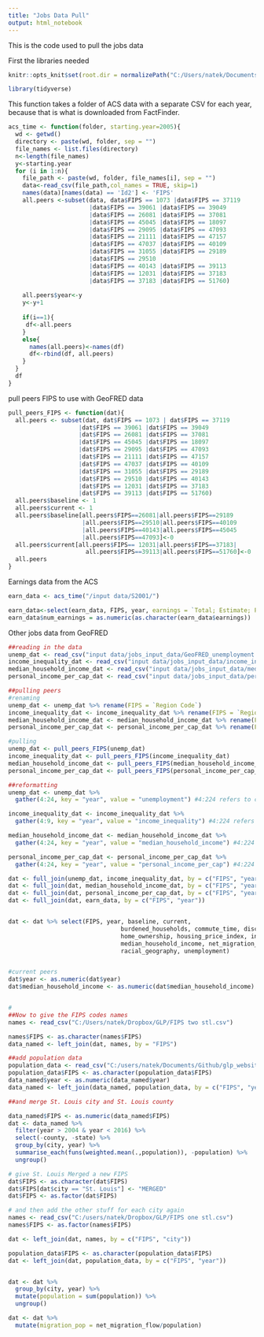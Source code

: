 ```yaml
---
title: "Jobs Data Pull"
output: html_notebook
---
```


This is the code used to pull the jobs data


First the libraries needed
```r
knitr::opts_knit$set(root.dir = normalizePath("C:/Users/natek/Documents/GitHub/glp_website")) 
```


```r
library(tidyverse)
```


This function takes a folder of ACS data with a separate CSV for each year, because that is what is downloaded from FactFinder. 
```r
acs_time <- function(folder, starting.year=2005){
  wd <- getwd()
  directory <- paste(wd, folder, sep = "")
  file_names <- list.files(directory)
  n<-length(file_names)
  y<-starting.year
  for (i in 1:n){
    file_path <- paste(wd, folder, file_names[i], sep = "")
    data<-read_csv(file_path,col_names = TRUE, skip=1)
    names(data)[names(data) == 'Id2'] <- 'FIPS'
    all.peers <-subset(data, data$FIPS == 1073 |data$FIPS == 37119
                       |data$FIPS == 39061 |data$FIPS == 39049
                       |data$FIPS == 26081 |data$FIPS == 37081
                       |data$FIPS == 45045 |data$FIPS == 18097
                       |data$FIPS == 29095 |data$FIPS == 47093
                       |data$FIPS == 21111 |data$FIPS == 47157
                       |data$FIPS == 47037 |data$FIPS == 40109
                       |data$FIPS == 31055 |data$FIPS == 29189
                       |data$FIPS == 29510
                       |data$FIPS == 40143 |data$FIPS == 39113
                       |data$FIPS == 12031 |data$FIPS == 37183
                       |data$FIPS == 37183 |data$FIPS == 51760)
    
    all.peers$year<-y
    y<-y+1
    
    if(i==1){
     df<-all.peers 
    }
    else{
      names(all.peers)<-names(df)
      df<-rbind(df, all.peers)
    }
  }
  df
}
```

pull peers FIPS to use with GeoFRED data
```r
pull_peers_FIPS <- function(dat){
  all.peers <- subset(dat, dat$FIPS == 1073 | dat$FIPS == 37119
                    |dat$FIPS == 39061 |dat$FIPS == 39049
                    |dat$FIPS == 26081 |dat$FIPS == 37081
                    |dat$FIPS == 45045 |dat$FIPS == 18097
                    |dat$FIPS == 29095 |dat$FIPS == 47093
                    |dat$FIPS == 21111 |dat$FIPS == 47157
                    |dat$FIPS == 47037 |dat$FIPS == 40109
                    |dat$FIPS == 31055 |dat$FIPS == 29189
                    |dat$FIPS == 29510 |dat$FIPS == 40143
                    |dat$FIPS == 12031 |dat$FIPS == 37183
                    |dat$FIPS == 39113 |dat$FIPS == 51760)
  all.peers$baseline <- 1
  all.peers$current <- 1
  all.peers$baseline[all.peers$FIPS==26081|all.peers$FIPS==29189
                     |all.peers$FIPS==29510|all.peers$FIPS==40109
                     |all.peers$FIPS==40143|all.peers$FIPS==45045
                     |all.peers$FIPS==47093]<-0
  all.peers$current[all.peers$FIPS== 12031|all.peers$FIPS==37183|
                      all.peers$FIPS==39113|all.peers$FIPS==51760]<-0
  all.peers
}
```


Earnings data from the ACS 
```r
earn_data <- acs_time("/input data/S2001/")

earn_data<-select(earn_data, FIPS, year, earnings = `Total; Estimate; Population 16 years and over with earnings - Median earnings (dollars)`)
earn_data$num_earnings = as.numeric(as.character(earn_data$earnings))
```

Other jobs data from GeoFRED
```r
##reading in the data
unemp_dat <- read_csv("input data/jobs_input_data/GeoFRED_unemployment.csv", skip = 1)
income_inequality_dat <- read_csv("input data/jobs_input_data/income_inequality.csv", skip = 1)
median_household_income_dat <- read_csv("input data/jobs_input_data/median_household_income.csv", skip = 1)
personal_income_per_cap_dat <- read_csv("input data/jobs_input_data/per capita personal income.csv", skip = 1)

##pulling peers
#renaming
unemp_dat <- unemp_dat %>% rename(FIPS = `Region Code`)
income_inequality_dat <- income_inequality_dat %>% rename(FIPS = `Region Code`)
median_household_income_dat <- median_household_income_dat %>% rename(FIPS = `Region Code`)
personal_income_per_cap_dat <- personal_income_per_cap_dat %>% rename(FIPS = `Region Code`)

#pulling
unemp_dat <- pull_peers_FIPS(unemp_dat)
income_inequality_dat <- pull_peers_FIPS(income_inequality_dat)
median_household_income_dat <- pull_peers_FIPS(median_household_income_dat)
personal_income_per_cap_dat <- pull_peers_FIPS(personal_income_per_cap_dat)

##reformatting
unemp_dat <- unemp_dat %>%
  gather(4:24, key = "year", value = "unemployment") #4:224 refers to column indexes for all the years

income_inequality_dat <- income_inequality_dat %>%
  gather(4:9, key = "year", value = "income_inequality") #4:224 refers to column indexes for all the years

median_household_income_dat <- median_household_income_dat %>%
  gather(4:24, key = "year", value = "median_household_income") #4:224 refers to column indexes for all the years

personal_income_per_cap_dat <- personal_income_per_cap_dat %>%
  gather(4:24, key = "year", value = "personal_income_per_cap") #4:224 refers to column indexes for all the years

dat <- full_join(unemp_dat, income_inequality_dat, by = c("FIPS", "year"))
dat <- full_join(dat, median_household_income_dat, by = c("FIPS", "year"))
dat <- full_join(dat, personal_income_per_cap_dat, by = c("FIPS", "year"))
dat <- full_join(dat, earn_data, by = c("FIPS", "year"))


dat <- dat %>% select(FIPS, year, baseline, current, 
                                burdened_households, commute_time, disconnected_youth,
                                home_ownership, housing_price_index, income_inequality, 
                                median_household_income, net_migration_flow, personal_income_per_cap,
                                racial_geography, unemployment)


#current peers
dat$year <- as.numeric(dat$year)
dat$median_household_income <- as.numeric(dat$median_household_income)


#
##Now to give the FIPS codes names
names <- read_csv("C:/Users/natek/Dropbox/GLP/FIPS two stl.csv")

names$FIPS <- as.character(names$FIPS)
data_named <- left_join(dat, names, by = "FIPS")

##add population data
population_data <- read_csv("C:/users/natek/Documents/Github/glp_website/input data/population_data.csv")
population_data$FIPS <- as.character(population_data$FIPS)
data_named$year <- as.numeric(data_named$year)
data_named <- left_join(data_named, population_data, by = c("FIPS", "year"))

##and merge St. Louis city and St. Louis county

data_named$FIPS <- as.numeric(data_named$FIPS)
dat <- data_named %>%
  filter(year > 2004 & year < 2016) %>%
  select(-county, -state) %>%
  group_by(city, year) %>%
  summarise_each(funs(weighted.mean(.,population)), -population) %>%
  ungroup()

# give St. Louis Merged a new FIPS
dat$FIPS <- as.character(dat$FIPS)
dat$FIPS[dat$city == "St. Louis"] <- "MERGED"
dat$FIPS <- as.factor(dat$FIPS)

# and then add the other stuff for each city again
names <- read_csv("C:/users/natek/Dropbox/GLP/FIPS one stl.csv")
names$FIPS <- as.factor(names$FIPS)

dat <- left_join(dat, names, by = c("FIPS", "city"))

population_data$FIPS <- as.character(population_data$FIPS)
dat <- left_join(dat, population_data, by = c("FIPS", "year"))


dat <- dat %>% 
  group_by(city, year) %>%
  mutate(population = sum(population)) %>%
  ungroup()

dat <- dat %>% 
  mutate(migration_pop = net_migration_flow/population)

```

